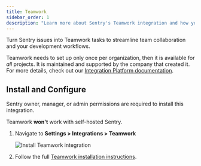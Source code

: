 ```yaml
---
title: Teamwork
sidebar_order: 1
description: "Learn more about Sentry's Teamwork integration and how you can turn Sentry issues into Teamwork tasks to streamline team collaboration and your development workflows."
---
```


Turn Sentry issues into Teamwork tasks to streamline team collaboration and your development workflows.

Teamwork needs to set up only once per organization, then it is available for _all_ projects. It is maintained and supported by the company that created it. For more details, check out our [Integration Platform documentation](/product/integrations/integration-platform/).

## Install and Configure

<Note>

Sentry owner, manager, or admin permissions are required to install this integration.

Teamwork **won't** work with self-hosted Sentry.

</Note>

1. Navigate to **Settings > Integrations > Teamwork**

   ![Install Teamwork integration](./img/teamwork.png)

2. Follow the full [Teamwork installation instructions](https://support.teamwork.com/projects/sentry).
